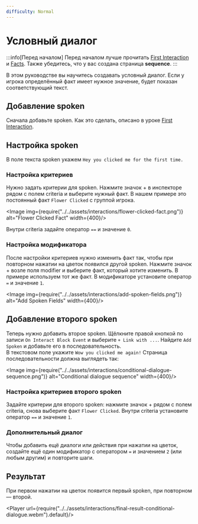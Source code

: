 ```yaml
---
difficulty: Normal
---
```



# Условный диалог
:::info[Перед началом]
Перед началом лучше прочитать [First Interaction](./index.mdx) и [Facts](../03-facts/index.mdx).
Также убедитесь, что у вас создана страница **sequence**.
:::

В этом руководстве вы научитесь создавать условный диалог. Если у игрока определённый факт имеет нужное значение, будет показан соответствующий текст.

## Добавление spoken
Сначала добавьте spoken. Как это сделать, описано в уроке [First Interaction](./index.mdx).

## Настройка spoken
В поле текста spoken укажем `Hey you clicked me for the first time.`

### Настройка критериев
Нужно задать критерии для spoken. Нажмите значок + в инспекторе рядом с полем criteria и выберите нужный факт. В нашем примере это постоянный факт `Flower Clicked` с группой игрока.

<Image img={require("../../assets/interactions/flower-clicked-fact.png")} alt="Flower Clicked Fact" width={400}/>

Внутри criteria задайте оператор `==` и значение `0`.

### Настройка модификатора
После настройки критериев нужно изменить факт так, чтобы при повторном нажатии на цветок появился другой spoken. Нажмите значок + возле поля modifier и выберите факт, который хотите изменить. В примере используем тот же факт. В модификаторе установите оператор `=` и значение `1`.

<Image img={require("../../assets/interactions/add-spoken-fields.png")} alt="Add Spoken Fields" width={400}/>

## Добавление второго spoken
Теперь нужно добавить второе spoken. Щёлкните правой кнопкой по записи `On Interact Block Event` и выберите `+ Link with ...`. Найдите `Add Spoken` и добавьте его в последовательность.\
В текстовом поле укажите `Wow you clicked me again!`
Страница последовательности должна выглядеть так:

<Image img={require("../../assets/interactions/conditional-dialogue-sequence.png")} alt="Conditional dialogue sequence" width={400}/>

### Настройка критериев второго spoken
Задайте критерии для второго spoken: нажмите значок + рядом с полем criteria, снова выберите факт `Flower Clicked`. Внутри criteria установите оператор `==` и значение `1`.

### Дополнительный диалог
Чтобы добавить ещё диалоги или действия при нажатии на цветок, создайте ещё один модификатор с оператором `=` и значением `2` (или любым другим) и повторите шаги.

## Результат
При первом нажатии на цветок появится первый spoken, при повторном — второй.

<Player url={require("../../assets/interactions/final-result-conditional-dialogue.webm").default}/>